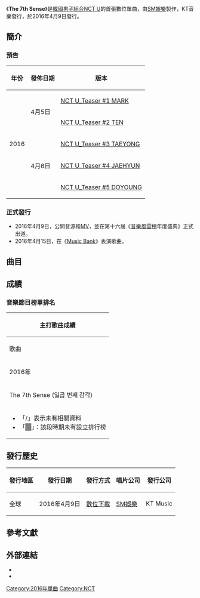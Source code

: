 {{expand|time=2017-02-03T15:59:28+00:00}}
{{unreferenced|time=2017-02-03T15:59:28+00:00}}
{{Infobox single
| Name           = The 7th Sense
| Cover          = NCT U - The 7th Sense.png
| Border         =
| Alt            =
| Caption        =
| Artist         = [[NCT|NCT U]]
| Album          = 
| Released       = 2016年4月9日
| Format         = [[數位音樂下載|數位音樂下載]]
| Recorded       = 2016年
| Genre          = [[Hip-Hop|Hip-Hop]]
| Length         = 3:34
| Label          = [[SM_Entertainment|SM Entertainment]]
| Writer         = 
| Producer       = 
| Chronology     = [[NCT|NCT U]]韓語單曲
| Last single    = -
| This single    = '''The 7th Sense'''<br>(2016)
| Next single    = [[Without_You_(NCT_U歌曲)|Without You]]<br>(2016)
| Misc           = {{External music video|Type=single|{{YouTube|3UGMDJ9kZCA|The 7th Sense}}}}
}}

《'''The 7th Sense'''》是[[韓國|韓國]][[男子組合|男子組合]][[NCT|NCT U]]的首張數位單曲，由[[SM娛樂|SM娛樂]]製作，KT音樂發行，於2016年4月9日發行。

== 簡介 ==
===預告===
{| class="wikitable"
|-
!年份||發佈日期||版本
|-
! rowspan="5" |2016
! rowspan="2" |4月5日
|[https://www.youtube.com/watch?v=XovV6CuWRhk NCT U_Teaser #1 MARK]{{Wayback|url=https://www.youtube.com/watch?v=XovV6CuWRhk |date=20170209191116 }}
|-
|[https://www.youtube.com/watch?v=d4D6PbPryZk NCT U_Teaser #2 TEN]{{Wayback|url=https://www.youtube.com/watch?v=d4D6PbPryZk |date=20170209194031 }}
|-
! rowspan="3" |4月6日
|[https://www.youtube.com/watch?v=bRA0irBtxbo NCT U_Teaser #3 TAEYONG]{{Wayback|url=https://www.youtube.com/watch?v=bRA0irBtxbo |date=20170209190008 }}
|-
|[https://www.youtube.com/watch?v=rc640xgdz3g NCT U_Teaser #4 JAEHYUN]{{Wayback|url=https://www.youtube.com/watch?v=rc640xgdz3g |date=20170209194956 }}
|-
|[https://www.youtube.com/watch?v=R4Kew9oX6mc NCT U_Teaser #5 DOYOUNG]{{Wayback|url=https://www.youtube.com/watch?v=R4Kew9oX6mc |date=20170209194940 }}
|}

===正式發行===
*2016年4月9日，公開音源和[https://www.youtube.com/watch?v=3UGMDJ9kZCA MV]{{Wayback|url=https://www.youtube.com/watch?v=3UGMDJ9kZCA |date=20191111163343 }}，並在第十六屆《[[音樂風雲榜|音樂風雲榜]]年度盛典》正式出道。
*2016年4月15日，在《[[Music_Bank|Music Bank]]》表演歌曲。

== 曲目 ==
{{tracklist
| full_width      = yes
| collapsed       = 
| headline        = 
| extra_column    = 
| total_length    = 3:34

| title1          = '''The 7th Sense'''
| note1           = 일곱 번째 감각
| lyrics1         = 1월 8일 (Jam Factory), 김동현, 조진주, [[李泰容|泰容]], [[Mark_(1999年)|Mark]]
| music1          = Timothy `Bos` Bullock, Tay Jasper, Adrian Mckinnon, Sara Forsberg, Michael Jiminez, Leven Kali
| length1         = 3:34
}}

== 成績 ==
=== 音樂節目榜單排名 ===
{| class="wikitable" style=text-align:center
|-
! colspan="7" | 主打歌曲成績
|-
!歌曲
![[Mnet媒體|Mnet]]<br><small>《[[M!_Countdown|M! Countdown]]》
![[KBS第2頻道|KBS2]]<br><small>《[[KBS音樂銀行|Music Bank]]》
![[文化廣播_(韓國)|MBC]]<br><small>《[[Show!_音樂中心|Show! 音樂中心]]》
![[SBS_(韓國)|SBS]]<br><small>《[[SBS人氣歌謠|人氣歌謠]]》
![[SBS_MTV|SBS MTV]] <br><small>《[[THE_SHOW_(SBS_MTV節目)|THE SHOW]]》
!{{link-ko|MBC Music|MBC 뮤직}}<br><small>《[[Show_Champion|Show Champion]]》
|-
! colspan="7" | 2016年
|-
| The 7th Sense (일곱 번째 감각) || 6 || / || style="background:#808080" | || 3 || 2 || /
|-
| colspan="7" |
*「/」表示未有相關資料
*「<span style="background:#808080">　</span>」：該段時期未有設立排行榜
|}

==發行歷史==
{| class="wikitable"
! 發行地區 !! 發行日期 !! 發行方式 !! 唱片公司 !! 發行公司
|-
| rowspan="2"|全球
| 2016年4月9日
| [[數位音樂下載|數位下載]]
| [[SM娛樂|SM娛樂]]
| KT Music
|}

== 參考文獻 ==
{{reflist}}

== 外部連結 ==
* {{YouTube|id = 3UGMDJ9kZCA|title = NCT U_일곱 번째 감각 (The 7th Sense)_Music Video}}
* {{YouTube|id = yTmR-ogUXqo|title = NCT U_일곱 번째 감각 (The 7th Sense)_Performance Video}}
{{NCT}}

[[Category:2016年單曲|Category:2016年單曲]]
[[Category:NCT|Category:NCT]]